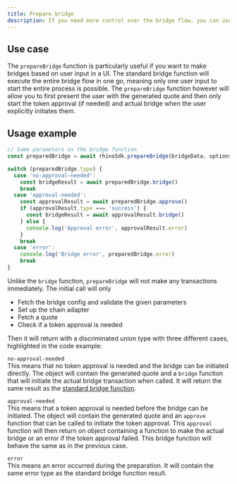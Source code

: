 ```yaml
---
title: Prepare bridge
description: If you need more control over the bridge flow, you can use the `prepareBridge` function instead of the previously discussed `bridge` function.
---
```


## Use case

The `prepareBridge` function is particularly useful if you want to make bridges based on user input in a UI. The standard bridge function will execute the entire bridge flow in one go, meaning only one user input to start the entire process is possible. The `prepareBridge` function however will allow you to first present the user with the generated quote and then only start the token approval (if needed) and actual bridge when the user explicitly initiates them.

## Usage example

```typescript {5,8,16}
// Same parameters as the bridge function
const preparedBridge = await rhinoSdk.prepareBridge(bridgeData, options)

switch (preparedBridge.type) {
  case 'no-approval-needed':
    const bridgeResult = await preparedBridge.bridge()
    break
  case 'approval-needed':
    const approvalResult = await preparedBridge.approve()
    if (approvalResult.type === 'success') {
      const bridgeResult = await approvalResult.bridge()
    } else {
      console.log('Approval error', approvalResult.error)
    }
    break
  case 'error':
    console.log('Bridge error', preparedBridge.error)
    break
}
```


Unlike the `bridge` function, `prepareBridge` will not make any transactions immediately. The initial call will only

- Fetch the bridge config and validate the given parameters
- Set up the chain adapter
- Fetch a quote
- Check if a token approval is needed

Then it will return with a discriminated union type with three different cases, highlighted in the code example:

`no-approval-needed`  
This means that no token approval is needed and the bridge can be initiated directly. The object will contain the generated quote and a `bridge` function that will initiate the actual bridge transaction when called. It will return the same result as the [standard bridge function](/sdk/bridge-functions/bridge).

`approval-needed`  
This means that a token approval is needed before the bridge can be initiated. The object will contain the generated quote and an `approve` function that can be called to initiate the token approval. This `approval` function will then return on object containing a function to make the actual bridge or an error if the token approval failed. This bridge function will behave the same as in the previous case.

`error`  
This means an error occurred during the preparation. It will contain the same error type as the standard bridge function result.
